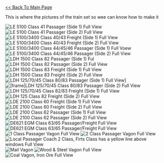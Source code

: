 [http://wiki.openttd.org/wiki/index.php/Romtrain << Back To Main Page]

This is where the pictures of the train set so wee can know how to make it

[[File:en/41-0001-2-1.jpeg|frame|left|LE 5100 Class 41 Passager (Side 1) [http://cfr.stfp.net/Pic/41/41-0004-6:2.jpg Full View]]][[File:en/Le5100c40passager.jpeg|frame|right|LE 5100 Class 41 Passager (Side 2) [http://cfr.stfp.net/Pic/41/41-0004-6:2.jpg Full View]]]
[[File:en/Community/NewGRF/Romtrain/Le5100c41freight.jpeg|frame|left|LE 5100/3400 Class 40/43 Freight (Side 1) [http://cfr.stfp.net/Pic/40/40-0006-3OM:2.jpg Full View]]][[File:en/Lee5100c41freight.jpeg|frame|LE 5100/3400 Class 40/43 Freight (Side 2) [http://cfr.stfp.net/Pic/40/40-0005-5:1.jpg Full View]]]
[[File:en/Lee5100c42.jpeg|frame|left|LE 5100/3400 Class 44/45/46 Passager (Side 1) [http://cfr.stfp.net/Pic/41/41-0011-1DT:1.jpg Full Voew]]][[File:en/Lee5100c42-2.jpeg|frame|LE 5100/3400 Class 44/45/46 Passager (Side 2) [http://cfr.stfp.net/Pic/41/41-0008-7Df:1.jpg Full View]]]
[[File:en/Ldh 1500c82passager-s1.jpeg|frame|left|LDH 1500 Class 82 Passager (Side 1) [http://cfr.stfp.net/Pic/82/82-0361-4D_y:1.jpg Ful]]][[File:en/Ldh1500c82passager-s2.jpeg|frame|LDH 1500 Class 82 Passager (Side 2) [http://cfr.stfp.net/Pic/82/82-0505-6DX:2.jpg Full View]]]
[[File:en/Community/NewGRF/Romtrain/Ldh1500c83freight-s1.jpeg|frame|left|LDH 1500 Class 83 Freight (Side 1) [http://cfr.stfp.net/Pic/83/83-0433-1DE:1.jpg Full View]]][[File:en/Ldh1500c83freight-s2.jpeg|frame|LDH 1500 Class 83 Freight (Side 2) [http://cfr.stfp.net/Pic/83/83-0433-1DE:1.jpg Full View]]]
[[File:en/Community/NewGRF/Romtrain/Ldh175c80passager-s1.jpeg|frame|left|LDH 125/70/45 Class 80/83 Passager (Side 1) [http://cfr.stfp.net/Pic/80/80-0015-0Df:1.jpg Full View]]]][[File:en/Ldh175c80passager-s2.jpeg||frame|LDH 125/70/45 Class 80/83 Passager (Side 2) [http://cfr.stfp.net/Pic/80/80-0015-0Df:1.jpg Full View]]]
[[File:en/Ldh125c81freight-s1.jpeg|frame|left|LDH 125/70/45 Class 82/83 Freight (Side 1) [http://cfr.stfp.net/Pic/80/80-0016-8DfOM:1.jpg Full View]]][[File:en/Community/NewGRF/Romtrain/Ldh125c81freight-s2.jpeg|frame|LDH 125 Class 82 Freight (Side 2) [http://cfr.stfp.net/Pic/80/80-0016-8DfOM:1.jpg Full View]]]
[[File:en/Lde2500c60freight-s1.jpeg|frame|left|LDE 2100 Class 60 Freight (Side 1) [http://cfr.stfp.net/Pic/60/60-0049-1OMDB:1.jpg Full View]]][[File:en/Lde2500c60freight-s2.jpeg|frame|LDE 2100 Class 60 Freight (Side 2) [http://cfr.stfp.net/Pic/60/60-0049-1OMDB:1.jpg Full View]]]
[[File:en/Community/NewGRF/Romtrain/LDE2100c62passager-s1.jpeg|frame|left|LDE 2100 Class 62 Passager (Side 1) [http://cfr.stfp.net/Pic/60/60-0093-9DEOI:1.jpg Full View]]][[File:en/LDE2100c62passager-s2.jpeg|frame|LDE 2100 Class 62 Passager (Side 2) [http://cfr.stfp.net/Pic/60/60-0093-9DEOI:1.jpg Full View]]]
[[File:en/DE62c6365pass-s1.jpeg|frame|left|DE621 EGM Class 63/65 Passager/Freight [http://cfr.stfp.net/Pic/63/63-1298-7:4.jpg Full View]]][[File:en/Community/NewGRF/Romtrain/DE62c6365pass-s2.jpeg|frame|DE621 EGM Class 63/65 Passager/Freight [http://cfr.stfp.net/Pic/63/63-1298-7:4.jpg Full View]]]
[[File:en/Pass1class.jpeg|frame|center|1 Class Passager Vagon [http://i90.photobucket.com/albums/k246/stefanmdl/repaint/scrgrb0.jpg Full View]]]
[[File:en/Pass2class.jpeg|frame|center|2 Class Passager Vagon [http://i90.photobucket.com/albums/k246/stefanmdl/repaint/scrgrb3.jpg Full View]]]
[[File:en/Community/NewGRF/Romtrain/Pass1classlocal.jpeg|frame|center|Local Passager Coach 2 Class, Firts Class has a yellow line above windows [http://www.railfaneurope.net/pix/ro/car/local/misc/11-47/P7240314.jpg Full View]]]
[[File:en/Community/NewGRF/Romtrain/Mail.jpeg|frame|center|Mail Vagon ]]
[[File:en/Community/NewGRF/Romtrain/Woodsteel.jpeg|frame|center|Wood & Steel Vagon [http://www.postimage.org/image.php?v=aV1rhQr9 Full View]]]
[[File:en/Community/NewGRF/Romtrain/Coal.jpeg|frame|center|Coal Vagon, Iron Ore [http://www.railfaneurope.net/pix/ro/car/freight/E-F/82_INTERN_53_CFR_6654_525-9_Fals-Aghires-001.jpg Full View]]]